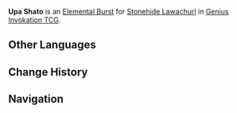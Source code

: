 {{Genius Invokation TCG Skill Infobox
|title      = Upa Shato
|image      = Upa Shato Character Card Skill.png
|type       = Elemental Burst
|character  = Stonehide Lawachurl
|element    = Geo
|matching   = 3
|energy     = 2
|effect     = Deals 5 {{Color|Physical DMG}}.
|order      = 3
}}
'''Upa Shato''' is an [[Character Card Elemental Burst|Elemental Burst]] for [[Stonehide Lawachurl (Character Card)|Stonehide Lawachurl]] in [[Genius Invokation TCG]].

==Other Languages==
{{Other Languages
|en      = Upa Shato
|zhs     = Upa Shato
|zht     = Upa Shato
|ja      = Upa Shato
|ko      = Upa Shato
|es      = Upa Shato
|fr      = Upa Shato
|ru      = Upa Shato
|th      = Upa Shato
|vi      = Upa Shato
|de      = Upa Shato
|id      = Upa Shato
|pt      = Upa Shato
|tr      = Upa Shato
|it      = Upa Shato
}}

==Change History==
{{Change History|3.3}}

==Navigation==
{{Genius Invokation TCG Skill Navbox|Stonehide Lawachurl}}